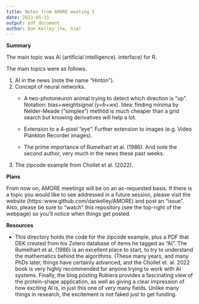 ```yaml
---
title: Notes from AMORE meeting 5
date: 2023-05-31
output: pdf_document
author: Dan Kelley (he, him)
---
```


**Summary**

The main topic was AI (artificial intelligence).
interface) for R.

The main topics were as follows.

1. AI in the news (note the name "Hinton").
2. Concept of neural networks.
   * A two-photoneuron animal trying to detect which direction is "up".
     Notation: bias+weight*signal (y=b+w*x). Idea: finding minima by
     Nelder-Meade ("simplex") method is much cheaper than a grid search but
     knowing derivatives will help a lot.

   * Extension to a 4-pixel "eye".  Further extension to images (e.g. Video
     Plankton Recorder images).

   * The prime importance of Rumelhart et al. (1986).  And note the second
     author, very much in the news these past weeks.

3. The zipcode example from Chollet et al. (2022).


**Plans**

From now on, AMORE meetings will be on an as-requested basis.  If there is a
topic you would like to see addressed in a future session, please visit the
website (https::www.github.com/dankelley/AMORE) and post an "issue".  Also,
please be sure to "watch" this repository (see the top-right of the webpage) so
you'll notice when things get posted.

**Resources**

* This directory holds the code for the zipcode example, plus a PDF that DEK
  created from his Zotero database of items he tagged as "AI".  The Rumelhart et
  al. (1986) is an excellent place to start, to try to understand the
  mathematics behind the algorithms.  (These many years, and many PhDs later, things
  have certainly advanced, and the Chollet et. al. 2022 book is very highly recommended
  for anyone trying to work with AI systems.  Finally, the blog posting Rubiera
  provides a fascinating view of the protein-shape application, as well as
  giving a clear impression of how exciting AI is, in just this one of very many
  fields. Unlike many things in research, the excitement is not faked just to get funding.
